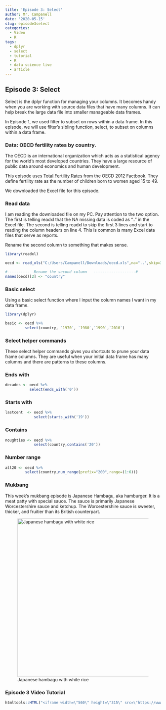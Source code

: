 ---
title: 'Episode 3: Select'
author: Mr. Campanell
date: '2020-05-15'
slug: episode3select
categories:
  - Video
  - R
tags:
  - dplyr
  - select
  - tutorial
  - R
  - data science live
  - article
---

## Episode 3: Select

Select is the dplyr function for managing your columns. It becomes handy when you are working with source data files that have many columns.   It can help break the large data file into smaller manageable data frames.

In Episode 1, we used filter to subset on rows within a data frame.   In this episode, we will use filter's sibling function, select, to subset on columns within a data frame.

### Data: OECD fertility rates by country.

The OECD is an international organization which acts as a statistical agency for the world's most developed countries.   They have a large resource of public data around economics and human development.

This episode uses [Total Fertility Rates](https://www.oecd-ilibrary.org/sites/factbook-2013-en/tables/factbook-2013-table9-en/index.html?itemId=/content/component/factbook-2013-table9-en) from the OECD 2012 Factbook.  They define fertility rate as the number of children born to women aged 15 to 49.

We downloaded the Excel file for this episode.

### Read data

I am reading the downloaded file on my PC.  Pay attention to the two option.  The first is telling readxl that the NA missing data is coded as ".." in the Excel file.  The second is telling readxl to skip the first 3 lines and start to reading the column headers on line 4.   This is common is many Excel data files that serve as reports.

Rename the second column to something that makes sense.

```{r}
library(readxl)

oecd <- read_xls("C:/Users/Campanell/Downloads/oecd.xls",na="..",skip=3)

#----------  Rename the second column   -------------------#
names(oecd)[2] <- "country"

```

### Basic select 

Using a basic select function where I input the column names I want in my data frame.

```{r}
library(dplyr)

basic <- oecd %>%
         select(country, `1970`, `1980`,`1990`,`2010`)

```

### Select helper commands

These select helper commands gives you shortcuts to prune your data frame columns.   They are useful when your initial data frame has many columns and there are patterns to these columns.

### Ends with

```{r}

decades <- oecd %>%
           select(ends_with('0'))
```

### Starts with
```{r}

lastcent  <- oecd %>%
             select(starts_with('19'))
```

### Contains
```{r}

noughties <- oecd %>%
             select(country,contains('20'))
```

### Number range
```{r}

all20 <- oecd %>%
         select(country,num_range(prefix="200",range=(1:6)))
```

### Mukbang

This week's mukbang episode is Japanese Hambagu, aka hamburger.   It is a meat patty with special sauce.   The sauce is primarily Japanese Worcestershire sauce and ketchup.  The Worcestershire sauce is sweeter, thicker, and fruitier than its British counterpart. 

![Japanese hambagu with white rice](/post/2020-05-15-episode-3-select_files/hambagu.jpg){width=512px height=512px}

### Episode 3 Video Tutorial

```{r}
htmltools::HTML("<iframe width=\"560\" height=\"315\" src=\"https://www.youtube.com/embed/RJZwoEdEipk\" frameborder=\"0\" allow=\"accelerometer; autoplay; encrypted-media; gyroscope; picture-in-picture\" allowfullscreen></iframe>")
```

